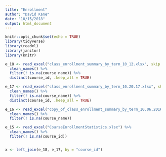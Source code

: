 ```yaml
---
title: "Enrollment"
author: "David Kane"
date: "10/15/2018"
output: html_document
---
```


```r
knitr::opts_chunk$set(echo = TRUE)
library(tidyverse)
library(readxl)
library(janitor)
library(knitr)
```

```r



e_18 <- read_excel("class_enrollment_summary_by_term_10_12.xlsx", skip = 2) %>% 
  clean_names() %>% 
  filter(! is.na(course_name)) %>% 
  distinct(course_id, .keep_all = TRUE)

e_17 <- read_excel("class_enrollment_summary_by_term_10.20.17.xlsx", skip = 2) %>% 
  clean_names() %>% 
  filter(! is.na(course_name)) %>% 
  distinct(course_id, .keep_all = TRUE)

e_16 <- read_excel("copy_of_class_enrollment_summary_by_term_10.06.2016.xlsx", skip = 2) %>% 
  clean_names() %>% 
  filter(! is.na(course_name))

e_15 <- read_excel("CourseEnrollmentStatistics.xlsx") %>% 
  clean_names() %>% 
  filter(! is.na(course_id))


x <- left_join(e_18, e_17, by = "course_id")


```


